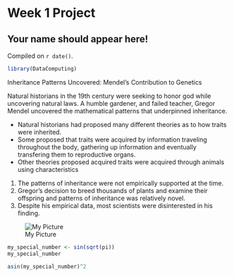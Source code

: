 # Week 1 Project  

## Your name should appear here!

<!-- leave this material as is -->
Compiled on `r date()`.

```r
library(DataComputing)
```
<!-- put your content after this line -->

Inheritance Patterns Uncovered: Mendel's Contribution to Genetics

Natural historians in the 19th century were seeking to honor god while uncovering natural laws. A humble gardener, and failed teacher, Gregor Mendel uncovered the mathematical patterns that underpinned inheritance.

* Natural historians had proposed many different theories as to how traits were inherited.
* Some proposed that traits were acquired by information traveling throughout the body, gathering up information and eventually transfering them to reproductive organs.
* Other theories proposed acquired traits were acquired through animals using characteristics 

1. The patterns of inheritance were not empirically supported at the time.
2. Gregor's decision to breed thousands of plants and examine their offspring and patterns of inheritance was relatively novel.
3. Despite his empirical data, most scientists were disinterested in his finding.

![My Picture](https://www.artexpertswebsite.com/portrait-id/scientists/scientists_images/mendel1.jpg)

```r
my_special_number <- sin(sqrt(pi))
my_special_number
```


```r
asin(my_special_number)^2
```

